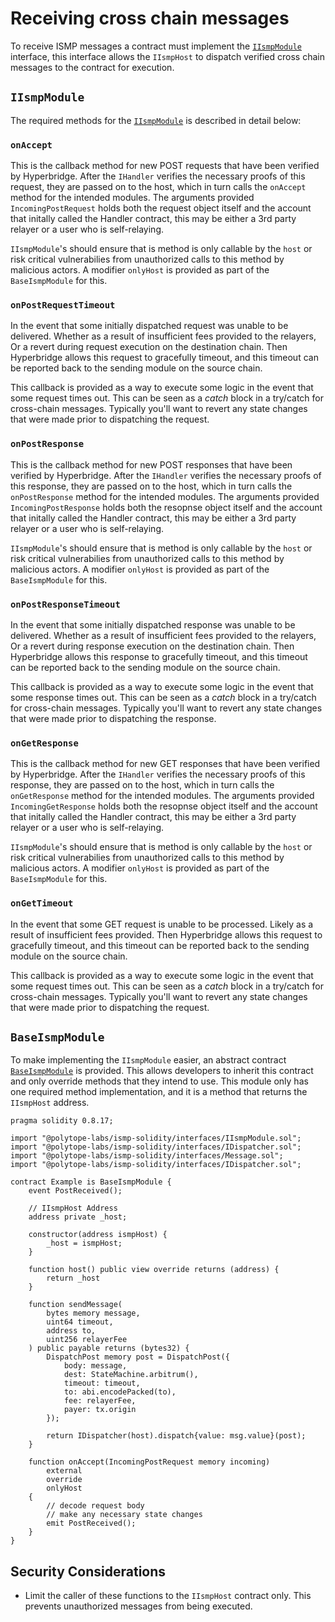 # Receiving cross chain messages

To receive ISMP messages a contract must implement the [`IIsmpModule`](https://github.com/polytope-labs/ismp-solidity/blob/main/interfaces/IIsmpModule.sol#L42) interface, this interface allows the `IIsmpHost` to dispatch verified cross chain messages to the contract for execution.

## `IIsmpModule`

The required methods for the [`IIsmpModule`](https://github.com/polytope-labs/ismp-solidity/blob/main/interfaces/IIsmpModule.sol#L42) is described in detail below:

### `onAccept`

This is the callback method for new POST requests that have been verified by Hyperbridge. After the `IHandler` verifies the necessary proofs of this request, they are passed on to the host, which in turn calls the `onAccept` method for the intended modules. The arguments provided `IncomingPostRequest` holds both the request object itself and the account that initally called the Handler contract, this may be either a 3rd party relayer or a user who is self-relaying.

`IIsmpModule`'s should ensure that is method is only callable by the `host` or risk critical vulnerabilies from unauthorized calls to this method by malicious actors. A modifier `onlyHost` is provided as part of the `BaseIsmpModule` for this.

### `onPostRequestTimeout`

In the event that some initially dispatched request was unable to be delivered. Whether as a result of insufficient fees provided to the relayers, Or a revert during request execution on the destination chain. Then Hyperbridge allows this request to gracefully timeout, and this timeout can be reported back to the sending module on the source chain.

This callback is provided as a way to execute some logic in the event that some request times out. This can be seen as a _catch_ block in a try/catch for cross-chain messages. Typically you'll want to revert any state changes that were made prior to dispatching the request.

### `onPostResponse`

This is the callback method for new POST responses that have been verified by Hyperbridge. After the `IHandler` verifies the necessary proofs of this response, they are passed on to the host, which in turn calls the `onPostResponse` method for the intended modules. The arguments provided `IncomingPostResponse` holds both the resopnse object itself and the account that initally called the Handler contract, this may be either a 3rd party relayer or a user who is self-relaying.

`IIsmpModule`'s should ensure that is method is only callable by the `host` or risk critical vulnerabilies from unauthorized calls to this method by malicious actors. A modifier `onlyHost` is provided as part of the `BaseIsmpModule` for this.

### `onPostResponseTimeout`

In the event that some initially dispatched response was unable to be delivered. Whether as a result of insufficient fees provided to the relayers, Or a revert during response execution on the destination chain. Then Hyperbridge allows this response to gracefully timeout, and this timeout can be reported back to the sending module on the source chain.

This callback is provided as a way to execute some logic in the event that some response times out. This can be seen as a _catch_ block in a try/catch for cross-chain messages. Typically you'll want to revert any state changes that were made prior to dispatching the response.

### `onGetResponse`

This is the callback method for new GET responses that have been verified by Hyperbridge. After the `IHandler` verifies the necessary proofs of this response, they are passed on to the host, which in turn calls the `onGetResponse` method for the intended modules. The arguments provided `IncomingGetResponse` holds both the resopnse object itself and the account that initally called the Handler contract, this may be either a 3rd party relayer or a user who is self-relaying.

`IIsmpModule`'s should ensure that is method is only callable by the `host` or risk critical vulnerabilies from unauthorized calls to this method by malicious actors. A modifier `onlyHost` is provided as part of the `BaseIsmpModule` for this.

### `onGetTimeout`

In the event that some GET request is unable to be processed. Likely as a result of insufficient fees provided. Then Hyperbridge allows this request to gracefully timeout, and this timeout can be reported back to the sending module on the source chain.

This callback is provided as a way to execute some logic in the event that some request times out. This can be seen as a _catch_ block in a try/catch for cross-chain messages. Typically you'll want to revert any state changes that were made prior to dispatching the request.

## `BaseIsmpModule`

To make implementing the `IIsmpModule` easier, an abstract contract [`BaseIsmpModule`](https://github.com/polytope-labs/ismp-solidity/blob/main/interfaces/IIsmpModule.sol#L92) is provided. This allows developers to inherit this contract and only override methods that they intend to use. This module only has one required method implementation, and it is a method that returns the `IIsmpHost` address.

```solidity showLineNumbers
pragma solidity 0.8.17;

import "@polytope-labs/ismp-solidity/interfaces/IIsmpModule.sol";
import "@polytope-labs/ismp-solidity/interfaces/IDispatcher.sol";
import "@polytope-labs/ismp-solidity/interfaces/Message.sol";
import "@polytope-labs/ismp-solidity/interfaces/IDispatcher.sol";

contract Example is BaseIsmpModule {
    event PostReceived();

    // IIsmpHost Address
    address private _host;

    constructor(address ismpHost) {
        _host = ismpHost;
    }

    function host() public view override returns (address) {
        return _host
    }

    function sendMessage(
        bytes memory message,
        uint64 timeout,
        address to,
        uint256 relayerFee
    ) public payable returns (bytes32) {
        DispatchPost memory post = DispatchPost({
            body: message,
            dest: StateMachine.arbitrum(),
            timeout: timeout,
            to: abi.encodePacked(to),
            fee: relayerFee,
            payer: tx.origin
        });

        return IDispatcher(host).dispatch{value: msg.value}(post);
    }

    function onAccept(IncomingPostRequest memory incoming)
        external
        override
        onlyHost
    {
        // decode request body
        // make any necessary state changes
        emit PostReceived();
    }
}
```

## Security Considerations

- Limit the caller of these functions to the `IIsmpHost` contract only. This prevents unauthorized messages from being executed.
